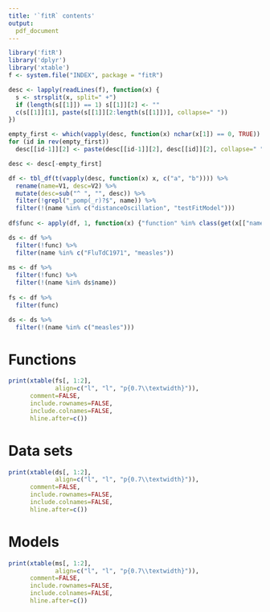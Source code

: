 ```yaml
---
title: '`fitR` contents'
output:
  pdf_document
---
```


```r
library('fitR')
library('dplyr')
library('xtable')
f <- system.file("INDEX", package = "fitR")

desc <- lapply(readLines(f), function(x) {
  s <- strsplit(x, split=" +")
  if (length(s[[1]]) == 1) s[[1]][2] <- ""
  c(s[[1]][1], paste(s[[1]][2:length(s[[1]])], collapse=" "))
})

empty_first <- which(vapply(desc, function(x) nchar(x[1]) == 0, TRUE))
for (id in rev(empty_first))
  desc[[id-1]][2] <- paste(desc[[id-1]][2], desc[[id]][2], collapse=" ")

desc <- desc[-empty_first]

df <- tbl_df(t(vapply(desc, function(x) x, c("a", "b")))) %>%
  rename(name=V1, desc=V2) %>%
  mutate(desc=sub("^ ", "", desc)) %>%
  filter(!grepl("_pomp(_r)?$", name)) %>%
  filter(!(name %in% c("distanceOscillation", "testFitModel")))
  
df$func <- apply(df, 1, function(x) {"function" %in% class(get(x[["name"]]))})  

ds <- df %>% 
  filter(!func) %>%
  filter(name %in% c("FluTdC1971", "measles"))
  
ms <- df %>%
  filter(!func) %>%
  filter(!(name %in% ds$name))
  
fs <- df %>%
  filter(func)

ds <- ds %>%
  filter(!(name %in% c("measles")))
```

# Functions

```r
print(xtable(fs[, 1:2],
             align=c("l", "l", "p{0.7\\textwidth}")),
      comment=FALSE,
      include.rownames=FALSE,
      include.colnames=FALSE,
      hline.after=c())
```

# Data sets

```r
print(xtable(ds[, 1:2],
             align=c("l", "l", "p{0.7\\textwidth}")),
      comment=FALSE,
      include.rownames=FALSE,
      include.colnames=FALSE,
      hline.after=c())
```

# Models

```r
print(xtable(ms[, 1:2],
             align=c("l", "l", "p{0.7\\textwidth}")),
      comment=FALSE,
      include.rownames=FALSE,
      include.colnames=FALSE,
      hline.after=c())
```


